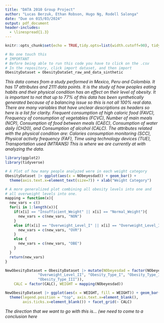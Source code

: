 ```yaml
---
title: "DATA 2010 Group Project"
author: "Lucas Berzuk, Ethan Robson, Hugo Ng, Rodell Salonga"
date: "Due on 015/03/2024"
output: pdf_document
header-includes:
  - \linespread{1.3}
---
```


```r
knitr::opts_chunk$set(echo = TRUE,tidy.opts=list(width.cutoff=90), tidy=TRUE)
```


```r
# No one touch this
# IMPORTANT
# Before being able to run this code you have to click on the .csv
# In the repository, click import dataset, and then import
ObesityDataset = ObesityDataSet_raw_and_data_sinthetic
```

*This data comes from a study performed in Mexico, Peru and Colombia. It has 17 attributes and 2111 data points. It is the study of how peoples eating habits and their physical condition has an effect on their level of obesity. It is important to not that up to 77% of this data has been synthetically generated because of a balancing issue so this is not all 100% real data.* 
*There are many variables that have unclear descriptions as headers so here is a list for clarity. Frequent consumption of high caloric food (FAVC), Frequency of consumption of vegetables (FCVC), Number of main meals (NCP), Consumption of food between meals (CAEC), Consumption of water daily (CH20), and Consumption of alcohol (CALC). The attributes related with the physical condition are: Calories consumption monitoring (SCC), Physical activity frequency (FAF), Time using technology devices (TUE), Transportation used (MTRANS)*
*This is where we are currently at with analyzing the data.*

```r
library(ggplot2)
library(tidyverse)

# A Plot of how many people analyzed were in each weight category
ObesityDataset |> ggplot(aes(x = NObeyesdad)) + geom_bar() + 
  theme(axis.text.x=element_text(size=7)) + xlab("Weight Category")

# A more generalized plot combining all obesity levels into one and 
# all overweight levels into one. 
mapping = function(x){
  new_vars = c()
  for(i in 1:length(x)){
    if(x[i] == "Insufficient_Weight" || x[i] == "Normal_Weight"){
      new_vars = c(new_vars, "NON")
    } 
    else if(x[i] == "Overweight_Level_I" || x[i] == "Overweight_Level_II"){
      new_vars = c(new_vars, "OVR")
    } 
    else {
      new_vars = c(new_vars, "OBE")
    }
  }
  return(new_vars)
}

NewObesityDataset = ObesityDataset |> mutate(NObeyesdad = factor(NObeyesdad, levels = c("Insufficient_Weight", "Normal_Weight", "Overweight_Level_I",
               "Overweight_Level_II", "Obesity_Type_I", "Obesity_Type_II",
               "Obesity_Type_III")),
    CALC = factor(CALC), WEIGHT = mapping(NObeyesdad))

NewObesityDataset |> ggplot(aes(x = WEIGHT, fill = WEIGHT)) + geom_bar() +
  theme(legend.position = "top", axis.text.x=element_blank(), 
        axis.ticks.x=element_blank()) + facet_grid(~ CALC) 
```

*The direction that we want to go with this is... (we need to come to a conclusion here*
